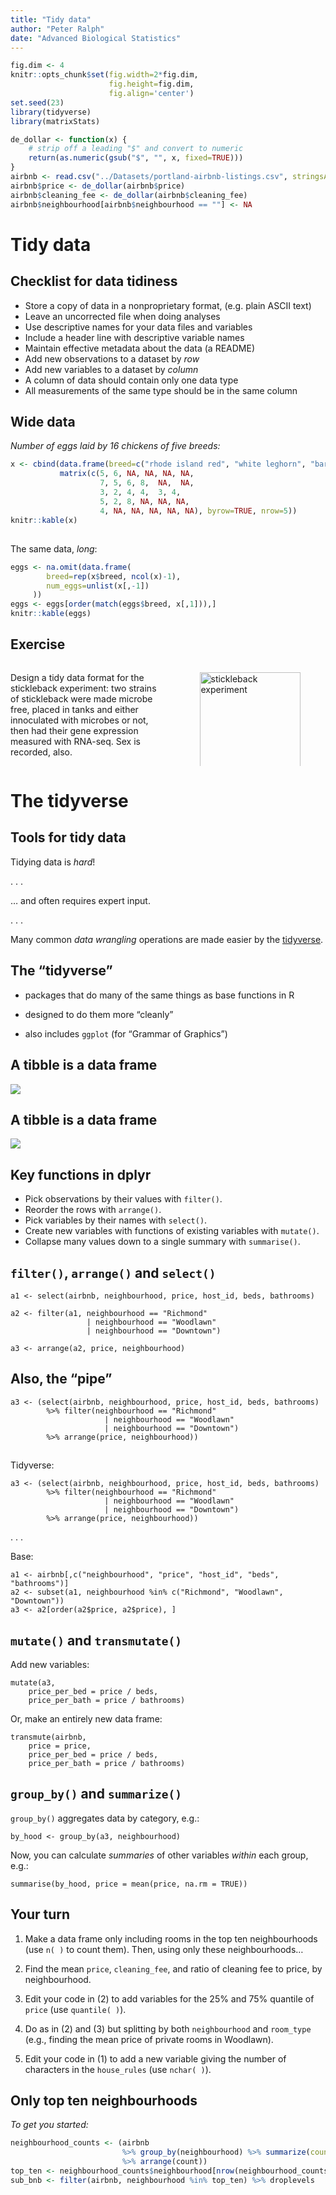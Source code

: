 ```yaml
---
title: "Tidy data"
author: "Peter Ralph"
date: "Advanced Biological Statistics"
---
```


```r
fig.dim <- 4
knitr::opts_chunk$set(fig.width=2*fig.dim,
                      fig.height=fig.dim,
                      fig.align='center')
set.seed(23)
library(tidyverse)
library(matrixStats)
```

```r
de_dollar <- function(x) {
    # strip off a leading "$" and convert to numeric
    return(as.numeric(gsub("$", "", x, fixed=TRUE)))
}
airbnb <- read.csv("../Datasets/portland-airbnb-listings.csv", stringsAsFactors=TRUE)
airbnb$price <- de_dollar(airbnb$price)
airbnb$cleaning_fee <- de_dollar(airbnb$cleaning_fee)
airbnb$neighbourhood[airbnb$neighbourhood == ""] <- NA
```


# Tidy data

## Checklist for data tidiness

- Store a copy of data in a nonproprietary format, (e.g. plain ASCII text)
- Leave an uncorrected file when doing analyses
- Use descriptive names for your data files and variables
- Include a header line with descriptive variable names
- Maintain effective metadata about the data (a README)
- Add new observations to a dataset by *row*
- Add new variables to a dataset by *column*
- A column of data should contain only one data type
- All measurements of the same type should be in the same column


## Wide data

*Number of eggs laid by 16 chickens of five breeds:*

::: {.smaller}
```r
x <- cbind(data.frame(breed=c("rhode island red", "white leghorn", "barred rock", "jersey giant", "australorp")),
           matrix(c(5, 6, NA, NA, NA, NA,
                    7, 5, 6, 8,  NA,  NA,
                    3, 2, 4, 4,  3, 4,
                    5, 2, 8, NA, NA, NA,
                    4, NA, NA, NA, NA, NA), byrow=TRUE, nrow=5))
knitr::kable(x)
```
:::

## 

The same data, *long*:

::: {.smaller}
```r
eggs <- na.omit(data.frame(
        breed=rep(x$breed, ncol(x)-1),
        num_eggs=unlist(x[,-1])
     ))
eggs <- eggs[order(match(eggs$breed, x[,1])),]
knitr::kable(eggs)
```
:::


## Exercise

::: {.columns}
::::::: {.column width=50%}

Design a tidy data format for the stickleback experiment:
two strains of stickleback were made microbe free,
placed in tanks and either innoculated with microbes or not,
then had their gene expression measured with RNA-seq.
Sex is recorded, also.

:::
::::::: {.column width=50%}

![stickleback experiment](images/stickleback_experiment.jpeg){width=100%}

:::
:::::::

# The tidyverse

## Tools for tidy data

Tidying data is *hard*!

. . .

... and often requires expert input.

. . .

Many common *data wrangling* operations
are made easier by the [tidyverse](https://tidyverse.org).

## The "tidyverse"


- packages that do many of the same things as base functions in R

- designed to do them more "cleanly"

- also includes `ggplot` (for "Grammar of Graphics")

## A tibble is a data frame

![](images/tibble.jpeg)


## A tibble is a data frame

![](images/tibble2.jpeg)

## Key functions in dplyr

- Pick observations by their values with `filter()`.
- Reorder the rows with `arrange()`.
- Pick variables by their names with `select()`.
- Create new variables with functions of existing variables with `mutate()`.
- Collapse many values down to a single summary with `summarise()`.

## `filter()`, `arrange()` and `select()`

```
a1 <- select(airbnb, neighbourhood, price, host_id, beds, bathrooms)
```

```
a2 <- filter(a1, neighbourhood == "Richmond" 
                 | neighbourhood == "Woodlawn"
                 | neighbourhood == "Downtown")
```

```
a3 <- arrange(a2, price, neighbourhood)
```

## Also, the "pipe"

```
a3 <- (select(airbnb, neighbourhood, price, host_id, beds, bathrooms)
        %>% filter(neighbourhood == "Richmond" 
                     | neighbourhood == "Woodlawn"
                     | neighbourhood == "Downtown")
        %>% arrange(price, neighbourhood))
```

## 

Tidyverse:
```
a3 <- (select(airbnb, neighbourhood, price, host_id, beds, bathrooms)
        %>% filter(neighbourhood == "Richmond" 
                     | neighbourhood == "Woodlawn"
                     | neighbourhood == "Downtown")
        %>% arrange(price, neighbourhood))
```

. . .

Base:
```
a1 <- airbnb[,c("neighbourhood", "price", "host_id", "beds", "bathrooms")]
a2 <- subset(a1, neighbourhood %in% c("Richmond", "Woodlawn", "Downtown"))
a3 <- a2[order(a2$price, a2$price), ]
```


## `mutate()` and `transmutate()`

Add new variables:
```
mutate(a3,
    price_per_bed = price / beds,
    price_per_bath = price / bathrooms)
```
Or, make an entirely new data frame:
```
transmute(airbnb,
    price = price,
    price_per_bed = price / beds,
    price_per_bath = price / bathrooms)
```

## `group_by()` and `summarize()`

`group_by()` aggregates data by category, e.g.:
```
by_hood <- group_by(a3, neighbourhood)
```
Now, you can calculate *summaries* of other variables *within* each group, e.g.:
```
summarise(by_hood, price = mean(price, na.rm = TRUE))
```

## Your turn

1. Make a data frame only including rooms in the top ten neighbourhoods (use `n( )` to count them).
    Then, using only these neighbourhoods...

2. Find the mean `price`, `cleaning_fee`, and ratio of cleaning fee to price, by neighbourhood.

3. Edit your code in (2) to add variables for the 25% and 75% quantile of `price` (use `quantile( )`).

4. Do as in (2) and (3) but splitting by both `neighbourhood` and `room_type`
   (e.g., finding the mean price of private rooms in Woodlawn).

5. Edit your code in (1) to add a new variable giving the number of characters in the `house_rules` (use `nchar( )`).

## Only top ten neighbourhoods

*To get you started:*
```r
neighbourhood_counts <- (airbnb
                         %>% group_by(neighbourhood) %>% summarize(count=n())
                         %>% arrange(count))
top_ten <- neighbourhood_counts$neighbourhood[nrow(neighbourhood_counts) - 0:9]
sub_bnb <- filter(airbnb, neighbourhood %in% top_ten) %>% droplevels
```
